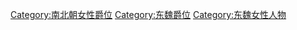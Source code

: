 [[Category:南北朝女性爵位|Category:南北朝女性爵位]]
[[Category:东魏爵位|Category:东魏爵位]]
[[Category:东魏女性人物|Category:东魏女性人物]]